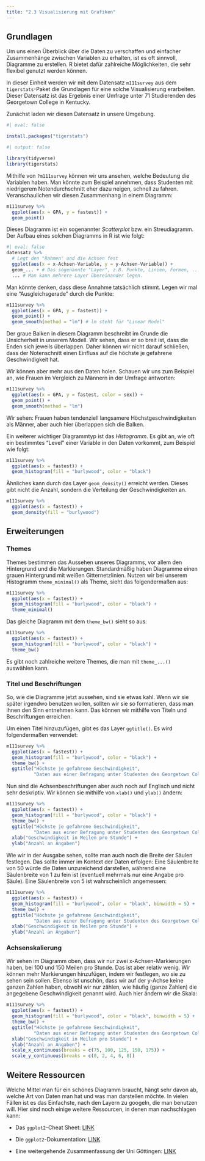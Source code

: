 ```yaml
---
title: "2.3 Visualisierung mit Grafiken"
---
```


## Grundlagen

Um uns einen Überblick über die Daten zu verschaffen und einfacher Zusammenhänge zwischen Variablen zu erhalten, ist es oft sinnvoll, Diagramme zu erstellen. R bietet dafür zahlreiche Möglichkeiten, die sehr flexibel genutzt werden können.

In dieser Einheit werden wir mit dem Datensatz `m111survey` aus dem `tigerstats`-Paket die Grundlagen für eine solche Visualisierung erarbeiten. Dieser Datensatz ist das Ergebnis einer Umfrage unter 71 Studierenden des Georgetown College in Kentucky.

Zunächst laden wir diesen Datensatz in unsere Umgebung.

```r
#| eval: false

install.packages("tigerstats")
```

```r
#| output: false

library(tidyverse)
library(tigerstats)
```

Mithilfe von `?m111survey` können wir uns ansehen, welche Bedeutung die Variablen haben. Man könnte zum Beispiel annehmen, dass Studenten mit niedrigerem Notendurchschnitt eher dazu neigen, schnell zu fahren. Veranschaulichen wir diesen Zusammenhang in einem Diagramm:

```r
m111survey %>% 
  ggplot(aes(x = GPA, y = fastest)) +
  geom_point()
```

Dieses Diagramm ist ein sogenannter *Scatterplot* bzw. ein Streudiagramm. Der Aufbau eines solchen Diagramms in R ist wie folgt:

```r
#| eval: false
datensatz %>% 
  # Legt den "Rahmen" und die Achsen fest
  ggplot(aes(x = x-Achsen-Variable, y = y-Achsen-Variable)) +
  geom_... + # Das sogenannte "Layer", z.B. Punkte, Linien, Formen, ...
  ... # Man kann mehrere Layer übereinander legen.
```

Man könnte denken, dass diese Annahme tatsächlich stimmt. Legen wir mal eine "Ausgleichsgerade" durch die Punkte:

```r
m111survey %>% 
  ggplot(aes(x = GPA, y = fastest)) +
  geom_point() +
  geom_smooth(method = "lm") # lm steht für "Linear Model"
```

Der graue Balken in diesem Diagramm beschreibt im Grunde die Unsicherheit in unserem Modell. Wir sehen, dass er so breit ist, dass die Enden sich jeweils überlappen. Daher können wir nicht darauf schließen, dass der Notenschnitt einen Einfluss auf die höchste je gefahrene Geschwindigkeit hat.

Wir können aber mehr aus den Daten holen. Schauen wir uns zum Beispiel an, wie Frauen im Vergleich zu Männern in der Umfrage antworten:

```r
m111survey %>% 
  ggplot(aes(x = GPA, y = fastest, color = sex)) +
  geom_point() +
  geom_smooth(method = "lm")
```

Wir sehen: Frauen haben tendenziell langsamere Höchstgeschwindigkeiten als Männer, aber auch hier überlappen sich die Balken.

Ein weiterer wichtiger Diagrammtyp ist das *Histogramm*. Es gibt an, wie oft ein bestimmtes "Level" einer Variable in den Daten vorkommt, zum Beispiel wie folgt:

```r
m111survey %>% 
  ggplot(aes(x = fastest)) +
  geom_histogram(fill = "burlywood", color = "black")
```

Ähnliches kann durch das Layer `geom_density()` erreicht werden. Dieses gibt nicht die Anzahl, sondern die Verteilung der Geschwindigkeiten an.

```r
m111survey %>% 
  ggplot(aes(x = fastest)) +
  geom_density(fill = "burlywood")
```

## Erweiterungen

### Themes

Themes bestimmen das Aussehen unseres Diagramms, vor allem den Hintergrund und die Markierungen. Standardmäßig haben Diagramme einen grauen Hintergrund mit weißen Gitternetzlinien. Nutzen wir bei unserem Histogramm `theme_minimal()` als Theme, sieht das folgendermaßen aus:

```r
m111survey %>% 
  ggplot(aes(x = fastest)) +
  geom_histogram(fill = "burlywood", color = "black") +
  theme_minimal()
```

Das gleiche Diagramm mit dem `theme_bw()` sieht so aus:

```r
m111survey %>% 
  ggplot(aes(x = fastest)) +
  geom_histogram(fill = "burlywood", color = "black") +
  theme_bw()
```

Es gibt noch zahlreiche weitere Themes, die man mit `theme_...()` auswählen kann.

### Titel und Beschriftungen

So, wie die Diagramme jetzt aussehen, sind sie etwas kahl. Wenn wir sie später irgendwo benutzen wollen, sollten wir sie so formatieren, dass man ihnen den Sinn entnehmen kann. Das können wir mithilfe von Titeln und Beschriftungen erreichen.

Um einen Titel hinzuzufügen, gibt es das Layer `ggtitle()`. Es wird folgendermaßen verwendet:

```r
m111survey %>% 
  ggplot(aes(x = fastest)) +
  geom_histogram(fill = "burlywood", color = "black") +
  theme_bw() +
  ggtitle("Höchste je gefahrene Geschwindigkeit",
          "Daten aus einer Befragung unter Studenten des Georgetown College in Kentucky")
```

Nun sind die Achsenbeschriftungen aber auch noch auf Englisch und nicht sehr deskriptiv. Wir können sie mithilfe von `xlab()` und `ylab()` ändern:

```r
m111survey %>% 
  ggplot(aes(x = fastest)) +
  geom_histogram(fill = "burlywood", color = "black") +
  theme_bw() +
  ggtitle("Höchste je gefahrene Geschwindigkeit",
          "Daten aus einer Befragung unter Studenten des Georgetown College in Kentucky") +
  xlab("Geschwindigkeit in Meilen pro Stunde") +
  ylab("Anzahl an Angaben")
```

Wie wir in der Ausgabe sehen, sollte man auch noch die Breite der Säulen festlegen. Das sollte immer im Kontext der Daten erfolgen: Eine Säulenbreite von 50 würde die Daten unzureichend darstellen, während eine Säulenbreite von 1 zu fein ist (eventuell mehrmals nur eine Angabe pro Säule). Eine Säulenbreite von 5 ist wahrscheinlich angemessen:

```r
m111survey %>% 
  ggplot(aes(x = fastest)) +
  geom_histogram(fill = "burlywood", color = "black", binwidth = 5) +
  theme_bw() +
  ggtitle("Höchste je gefahrene Geschwindigkeit",
          "Daten aus einer Befragung unter Studenten des Georgetown College in Kentucky") +
  xlab("Geschwindigkeit in Meilen pro Stunde") +
  ylab("Anzahl an Angaben")
```

### Achsenskalierung

Wir sehen im Diagramm oben, dass wir nur zwei x-Achsen-Markierungen haben, bei 100 und 150 Meilen pro Stunde. Das ist aber relativ wenig. Wir können mehr Markierungen hinzufügen, indem wir festlegen, wo sie zu sehen sein sollen. Ebenso ist unschön, dass wir auf der y-Achse keine ganzen Zahlen haben, obwohl wir nur zählen, wie häufig (ganze Zahlen) die angegebene Geschwindigkeit genannt wird. Auch hier ändern wir die Skala:

```r
m111survey %>% 
  ggplot(aes(x = fastest)) +
  geom_histogram(fill = "burlywood", color = "black", binwidth = 5) +
  theme_bw() +
  ggtitle("Höchste je gefahrene Geschwindigkeit",
          "Daten aus einer Befragung unter Studenten des Georgetown College in Kentucky") +
  xlab("Geschwindigkeit in Meilen pro Stunde") +
  ylab("Anzahl an Angaben") +
  scale_x_continuous(breaks = c(75, 100, 125, 150, 175)) +
  scale_y_continuous(breaks = c(0, 2, 4, 6, 8))
```

## Weitere Ressourcen

Welche Mittel man für ein schönes Diagramm braucht, hängt sehr davon ab, welche Art von Daten man hat und was man darstellen möchte. In vielen Fällen ist es das Einfachste, nach den Layern zu googeln, die man benutzen will. Hier sind noch einige weitere Ressourcen, in denen man nachschlagen kann:

-   Das `ggplot2`-Cheat Sheet: [LINK](https://www.maths.usyd.edu.au/u/UG/SM/STAT3022/r/current/Misc/data-visualization-2.1.pdf)

-   Die `ggplot2`-Dokumentation: [LINK](https://ggplot2.tidyverse.org/reference/)

-   Eine weitergehende Zusammenfassung der Uni Göttingen: [LINK](https://md.psych.bio.uni-goettingen.de/mv/unit/ggplot2/ggplot2.html)
